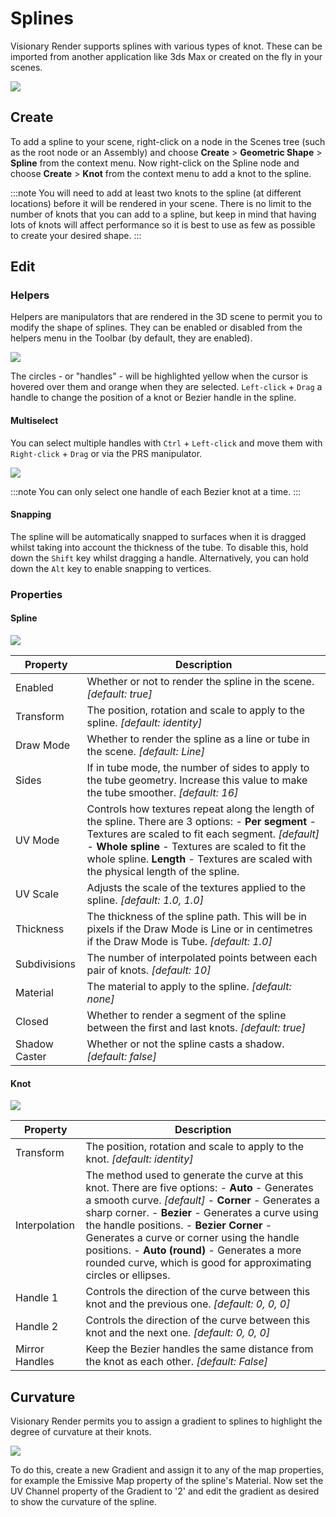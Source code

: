 # Splines

Visionary Render supports splines with various types of knot. These can be imported from another application like 3ds Max or created on the fly in your scenes.

![](/img/visionary-render/3d-view/splines/overview.png)

## Create

To add a spline to your scene, right-click on a node in the Scenes tree (such as the root node or an Assembly) and choose **Create** > **Geometric Shape** > **Spline** from the context menu. Now right-click on the Spline node and choose **Create** > **Knot** from the context menu to add a knot to the spline.

:::note
You will need to add at least two knots to the spline (at different locations) before it will be rendered in your scene. There is no limit to the number of knots that you can add to a spline, but keep in mind that having lots of knots will affect performance so it is best to use as few as possible to create your desired shape.
:::

## Edit

### Helpers

Helpers are manipulators that are rendered in the 3D scene to permit you to modify the shape of splines. They can be enabled or disabled from the helpers menu in the Toolbar (by default, they are enabled).

![](/img/visionary-render/3d-view/splines/helpers.png)

The circles - or "handles" - will be highlighted yellow when the cursor is hovered over them and orange when they are selected. `Left-click` + `Drag` a handle to change the position of a knot or Bezier handle in the spline.

#### Multiselect

You can select multiple handles with `Ctrl` + `Left-click` and move them with `Right-click` + `Drag` or via the PRS manipulator.

![](/img/visionary-render/3d-view/splines/multiselect.png)

:::note
You can only select one handle of each Bezier knot at a time.
:::

#### Snapping

The spline will be automatically snapped to surfaces when it is dragged whilst taking into account the thickness of the tube. To disable this, hold down the `Shift` key whilst dragging a handle. Alternatively, you can hold down the `Alt` key to enable snapping to vertices.

### Properties

#### Spline

![](/img/visionary-render/3d-view/splines/spline-properties.png)

| Property | Description |
|----------|-------------|
| Enabled | Whether or not to render the spline in the scene. *[default: true]* |
| Transform | The position, rotation and scale to apply to the spline. *[default: identity]* |
| Draw Mode | Whether to render the spline as a line or tube in the scene. *[default: Line]* |
| Sides | If in tube mode, the number of sides to apply to the tube geometry. Increase this value to make the tube smoother. *[default: 16]* |
| UV Mode | Controls how textures repeat along the length of the spline. There are 3 options: - **Per segment** - Textures are scaled to fit each segment. *[default]* - **Whole spline** - Textures are scaled to fit the whole spline. **Length** - Textures are scaled with the physical length of the spline. |
| UV Scale | Adjusts the scale of the textures applied to the spline. *[default: 1.0, 1.0]* | 
| Thickness | The thickness of the spline path. This will be in pixels if the Draw Mode is Line or in centimetres if the Draw Mode is Tube. *[default: 1.0]* |
| Subdivisions | The number of interpolated points between each pair of knots. *[default: 10]* |
| Material | The material to apply to the spline. *[default: none]* |
| Closed | Whether to render a segment of the spline between the first and last knots. *[default: true]* |
| Shadow Caster | Whether or not the spline casts a shadow. *[default: false]* |

#### Knot

![](/img/visionary-render/3d-view/splines/knot-properties.png)

| Property | Description |
|----------|-------------|
| Transform | The position, rotation and scale to apply to the knot. *[default: identity]* |
| Interpolation | The method used to generate the curve at this knot. There are five options: - **Auto** - Generates a smooth curve. *[default]* - **Corner** - Generates a sharp corner. - **Bezier** - Generates a curve using the handle positions. - **Bezier Corner** - Generates a curve or corner using the handle positions. - **Auto (round)** - Generates a more rounded curve, which is good for approximating circles or ellipses. |
| Handle 1 | Controls the direction of the curve between this knot and the previous one. *[default: 0, 0, 0]* |
| Handle 2 | Controls the direction of the curve between this knot and the next one. *[default: 0, 0, 0]* |
| Mirror Handles | Keep the Bezier handles the same distance from the knot as each other. *[default: False]* | 

## Curvature

Visionary Render permits you to assign a gradient to splines to highlight the degree of curvature at their knots.

![](/img/visionary-render/3d-view/splines/curvature.png)

To do this, create a new Gradient and assign it to any of the map properties, for example the Emissive Map property of the spline's Material. Now set the UV Channel property of the Gradient to '2' and edit the gradient as desired to show the curvature of the spline.
